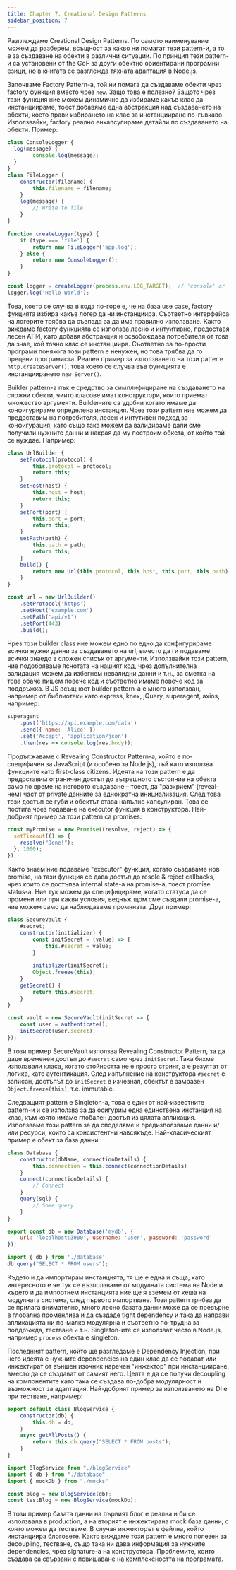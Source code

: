 ```yaml
---
title: Chapter 7. Creational Design Patterns
sidebar_position: 7
---
```


Разглеждаме Creational Design Patterns. По самото наименувание можем да разберем, всъщност за какво ни помагат тези pattern-и, а то е за създаване на обекти в различни ситуации. По принцип тези pattern-и са установени от the GoF за други обектно ориентирани програмни езици, но в книгата се разглежда тяхната адаптация в Node.js.

Започваме Factory Pattern-а, той ни помага да създаваме обекти чрез factory функция вместо чрез `new`. Защо това е полезно? Защото чрез тази функция ние можем динамично да избираме какъв клас да инстанциираме, тоест добавяме една абстракция над създаването на обекти, което прави избирането на клас за инстанцииране по-гъвкаво. Използвайки, factory реално енкапсулираме детайли по създаването на обекти. Пример:
```js
class ConsoleLogger {
  log(message) {
		console.log(message); 
  }
}
class FileLogger {
	constructor(filename) {
		this.filename = filename;
	}
	log(message) {
		// Write to file
	}
}

function createLogger(type) {
	if (type === 'file') {
		return new FileLogger('app.log');
	} else {
		return new ConsoleLogger();
	}
}

const logger = createLogger(process.env.LOG_TARGET);  // 'console' or 'file'
logger.log('Hello World');
```
Това, което се случва в кода по-горе е, че на база use case, factory фукцията избира какъв логер да ни инстанциира. Съответно интерфейса на логерите трябва да съвпада за да има правилно използване. Както виждаме factory функцията се използва лесно и интуитивно, предоставя лесен АПИ, като добавя абстракция и освобождава потребителя от това да знае, кой точно клас се инстанциира. Съответно за по-прости програми понякога този pattern е ненужен, но това трябва да го прецени програмиста. Реален пример за използването на този patter e `http.createServer()`, това което се случва във функцията е инстанциирането `new Server()`.

Builder pattern-a пък е средство за симплифициране на създаването на сложни обекти, чиито класове имат конструктори, които приемат множество аргументи. Builder-ите са удобни когато имаме да конфигурираме определена инстанция. Чрез този pattern ние можем да предоставим на потребителя, лесен и интутивен подход за конфигурация, като също така можем да валидираме дали сме получили нужните данни и накрая да му построим обкета, от който той се нуждае. Например:
```js
class UrlBuilder {
	setProtocol(protocol) {
		this.protocol = protocol;
		return this;
	}
	setHost(host) {
		this.host = host;
		return this;
	}
	setPort(port) {
		this.port = port;
		return this;
	}
	setPath(path) {
		this.path = path;
		return this;
	}
	build() {
		return new Url(this.protocol, this.host, this.port, this.path);
	}
}

const url = new UrlBuilder()
	.setProtocol('https')
	.setHost('example.com')
	.setPath('api/v1')
	.setPort(443)
	.build();
```
Чрез този builder class ние можем едно по едно да конфигурираме всички нужни данни за създаването на url, вместо да ги подаваме всички знаедо в сложен списък от аргументи. Използвайки този pattern, ние подобряваме яснотата на нашият код, чрез допълнителна валидация можем да избегнем невалидни данни и т.н., за сметка на това обаче пишем повече код и съответно имаме повече код за поддръжка. В JS всъщност builder pattern-a е много използван, например от библиотеки като express, knex, jQuery, superagent, axios, например:
```js
superagent
	.post('https://api.example.com/data')
	.send({ name: 'Alice' })
	.set('Accept', 'application/json')
	.then(res => console.log(res.body));
```

Продължаваме с Revealing Constructor Pattern-а, който е по-специфичен за JavaScript (и особено за Node.js), тъй като използва функциите като first-class citizens. Идеята на този pattern е да предоставим ограничен достъп до вътрешното състояние на обекта само по време на неговото създаване – тоест, да "разкрием" (reveal-нем) част от private данните за еднократна инициализация. След това този достъп се губи и обектът става напълно капсулиран. Това се постига чрез подаване на executor функция в конструктора. Най-добрият пример за този pattern са promises:
```js
const myPromise = new Promise((resolve, reject) => {
  setTimeout(() => {
    resolve("Done!");
  }, 1000);
});
```
Както знаем ние подаваме "executor" функция, когато създаваме нов promise, на тази функция се дава достъп до resole & reject callbacks, чрез които се достъпва internal state-a на promise-a, тоест promise status-a. Ние тук можем да специфицираме, когато статуса да се промени или при какви условия, веднъж щом сме създали promise-a, ние можем само да наблюдаваме промяната. Друг пример:
```js
class SecureVault {
	#secret;
	constructor(initializer) {
		const initSecret = (value) => {
			this.#secret = value;
		}
		
		initializer(initSecret);
		Object.freeze(this);
	}
	getSecret() {
		return this.#secret;
	}
}

const vault = new SecureVault(initSecret => {
	const user = authenticate();
	initSecret(user.secret);
});
```
В този пример SecureVault използва Revealing Constructor Pattern, за да даде временен достъп до `#secret` само чрез `initSecret`. Така бихме използвали класа, когато стойността не е просто стринг, а е резултат от логика, като аутентикация. След изпълнение на конструктора `#secret` е записан, достъпът до `initSecret` е изчезнал, обектът е замразен `Object.freeze(this)`, т.е. immutable.

Следващият pattern e Singleton-а, това е един от най-известните pattern-и и се използва за да осигурим една единствена инстанция на клас, към която имаме глобален достъп из цялата апликация. Използваме този pattern за да споделяме и предизползваме данни и/или ресурси, които са консистентни навсякъде. Най-класическият пример е обект за база данни
```js
class Database {
	constructor(dbName, connectionDetails) {
		this.connection = this.connect(connectionDetails)
	}
	connect(connectionDetails) {
		// Connect
	}
	query(sql) {
		// Some query
	}
}

export const db = new Database('mydb', {
	url: 'localhost:3000', username: 'user', password: 'password'
});
```
```js
import { db } from './database'
db.query("SELECT * FROM users");
```
Където и да импортирам инстанцията, тя ще е една и съща, като интересното е че тук се възползваме от модулната система на Node и където и да импортнем инстанцията ние ще я вземем от кеша на модулната система, след първото импортване. Този pattern трябва да се прилага внимателно, много лесно базата данни може да се превърне в глобална променлива и да създаде tight dependency и така да направи апликацията ни по-малко модулярна и съответно по-трудна за поддръжда, тестване и т.н. Singleton-ите се използват често в Node.js, например `process` обекта е singleton.

Последният pattern, който ще разгледаме е Dependency Injection, при него идеята е нужните dependencies на един клас да се подават или инжектират от външен изочник наречен "инжектор" при инстанцииране, вместо да се създават от самият него. Целта е да се получи decoupling на компонентите като така се създава по-добра модулярност и възможност за адаптация. Най-добрият пример за използването на DI е при тестване, например:
```js
export default class BlogService {
	constructor(db) {
		this.db = db;
	}
	async getAllPosts() {
		return this.db.query("SELECT * FROM posts");
	}
}
```
```js
import BlogService from "./blogService"
import { db } from "./database"
import { mockDb } from "./mocks"

const blog = new BlogService(db);
const testBlog = new BlogService(mockDb);
```
В този пример базата данни на първият блог е реална и би се използвала в production, а на вторият е инжектирана mock база данни, с която можем да тестваме. В случая инжекторът е файлна, който инстанциира блоговете. Както виждаме този pattern е много полезен за decoupling, тестване, също така ни дава информация за нужните dependencies, чрез signature-a на конструстора. Проблемите, които създава са свързани с повишаване на комплексността на програмата.